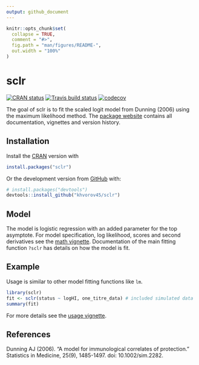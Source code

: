 ```yaml
---
output: github_document
---
```


<!-- README.md is generated from README.Rmd. Please edit that file -->

```r
knitr::opts_chunk$set(
  collapse = TRUE,
  comment = "#>",
  fig.path = "man/figures/README-",
  out.width = "100%"
)
```

# sclr

<!-- badges: start -->
[![CRAN status](https://www.r-pkg.org/badges/version/sclr)](https://cran.r-project.org/package=sclr)
[![Travis build status](https://travis-ci.org/khvorov45/sclr.svg?branch=master)](https://travis-ci.org/khvorov45/sclr)
[![codecov](https://codecov.io/gh/khvorov45/sclr/branch/master/graph/badge.svg)](https://codecov.io/gh/khvorov45/sclr)
<!-- badges: end -->

The goal of sclr is to fit the scaled logit model from Dunning (2006) using the
maximum likelihood method. The [package website](https://khvorov45.github.io/sclr/) contains all documentation, vignettes and version history.

## Installation

Install the [CRAN](https://CRAN.R-project.org/package=sclr) version with

``` r
install.packages("sclr")
```

Or the development version from [GitHub](https://github.com/khvorov45/sclr) with:

``` r
# install.packages("devtools")
devtools::install_github("khvorov45/sclr")
```

## Model

The model is logistic regression with an added parameter for the top asymptote.
For model specification, 
log likelihood, scores and second derivatives see the [math vignette](https://khvorov45.github.io/sclr/articles/sclr-math.html).
Documentation of the main fitting function `?sclr` 
has details on how the model is fit.

## Example

Usage is similar to other model fitting functions like `lm`.

```r
library(sclr)
fit <- sclr(status ~ logHI, one_titre_data) # included simulated data
summary(fit)
```

For more details see the [usage vignette](https://khvorov45.github.io/sclr/articles/sclr-usage.html).

## References

Dunning AJ (2006). “A model for immunological correlates of protection.” Statistics in Medicine, 25(9), 1485-1497. doi: 10.1002/sim.2282.
